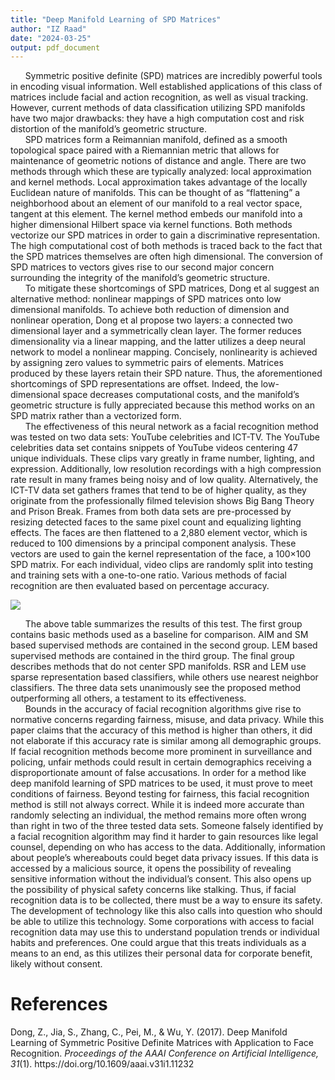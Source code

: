```yaml
---
title: "Deep Manifold Learning of SPD Matrices"
author: "IZ Raad"
date: "2024-03-25"
output: pdf_document
---
```


|       Symmetric positive definite (SPD) matrices are incredibly powerful tools in encoding visual information. Well established applications of this class of matrices include facial and action recognition, as well as visual tracking. However, current methods of data classification utilizing SPD manifolds have two major drawbacks: they have a high computation cost and risk distortion of the manifold’s geometric structure.

|       SPD matrices form a Reimannian manifold, defined as a smooth topological space paired with a Riemannian metric that allows for maintenance of geometric notions of distance and angle. There are two methods through which these are typically analyzed: local approximation and kernel methods. Local approximation takes advantage of the locally Euclidean nature of manifolds. This can be thought of as “flattening” a neighborhood about an element of our manifold to a real vector space, tangent at this element. The kernel method embeds our manifold into a higher dimensional Hilbert space via kernel functions. Both methods vectorize our SPD matrices in order to gain a discriminative representation. The high computational cost of both methods is traced back to the fact that the SPD matrices themselves are often high dimensional. The conversion of SPD matrices to vectors gives rise to our second major concern surrounding the integrity of the manifold’s geometric structure.

|       To mitigate these shortcomings of SPD matrices, Dong et al suggest an alternative method: nonlinear mappings of SPD matrices onto low dimensional manifolds. To achieve both reduction of dimension and nonlinear operation, Dong et al propose two layers: a connected two dimensional layer and a symmetrically clean layer. The former reduces dimensionality via a linear mapping, and the latter utilizes a deep neural network to model a nonlinear mapping. Concisely, nonlinearity is achieved by assigning zero values to symmetric pairs of elements. Matrices produced by these layers retain their SPD nature. Thus, the aforementioned shortcomings of SPD representations are offset. Indeed, the low-dimensional space decreases computational costs, and the manifold’s geometric structure is fully appreciated because this method works on an SPD matrix rather than a vectorized form.

|       The effectiveness of this neural network as a facial recognition method was tested on two data sets: YouTube celebrities and ICT-TV. The YouTube celebrities data set contains snippets of YouTube videos centering 47 unique individuals. These clips vary greatly in frame number, lighting, and expression. Additionally, low resolution recordings with a high compression rate result in many frames being noisy and of low quality. Alternatively, the ICT-TV data set gathers frames that tend to be of higher quality, as they originate from the professionally filmed television shows Big Bang Theory and Prison Break. Frames from both data sets are pre-processed by resizing detected faces to the same pixel count and equalizing lighting effects. The faces are then flattened to a 2,880 element vector, which is reduced to 100 dimensions by a principal component analysis. These vectors are used to gain the kernel representation of the face, a 100×100 SPD matrix. For each individual, video clips are randomly split into testing and training sets with a one-to-one ratio. Various methods of facial recognition are then evaluated based on percentage accuracy.

![](C:/Users/isabe/OneDrive/Desktop/Stor_390/mttbl.png)

|       The above table summarizes the results of this test. The first group contains basic methods used as a baseline for comparison. AIM and SM based supervised methods are contained in the second group. LEM based supervised methods are contained in the third group. The final group describes methods that do not center SPD manifolds. RSR and LEM use sparse representation based classifiers, while others use nearest neighbor classifiers. The three data sets unanimously see the proposed method outperforming all others, a testament to its effectiveness.

|       Bounds in the accuracy of facial recognition algorithms give rise to normative concerns regarding fairness, misuse, and data privacy. While this paper claims that the accuracy of this method is higher than others, it did not elaborate if this accuracy rate is similar among all demographic groups. If facial recognition methods become more prominent in surveillance and policing, unfair methods could result in certain demographics receiving a disproportionate amount of false accusations. In order for a method like deep manifold learning of SPD matrices to be used, it must prove to meet conditions of fairness. Beyond testing for fairness, this facial recognition method is still not always correct. While it is indeed more accurate than randomly selecting an individual, the method remains more often wrong than right in two of the three tested data sets. Someone falsely identified by a facial recognition algorithm may find it harder to gain resources like legal counsel, depending on who has access to the data. Additionally, information about people's whereabouts could beget data privacy issues. If this data is accessed by a malicious source, it opens the possibility of revealing sensitive information without the individual's consent. This also opens up the possibility of physical safety concerns like stalking. Thus, if facial recognition data is to be collected, there must be a way to ensure its safety. The development of technology like this also calls into question who should be able to utilize this technology. Some corporations with access to facial recognition data may use this to understand population trends or individual habits and preferences. One could argue that this treats individuals as a means to an end, as this utilizes their personal data for corporate benefit, likely without consent.

# References

Dong, Z., Jia, S., Zhang, C., Pei, M., & Wu, Y. (2017). Deep Manifold Learning of Symmetric Positive Definite Matrices with Application to Face Recognition. *Proceedings of the AAAI Conference on Artificial Intelligence, 31*(1). https://doi.org/10.1609/aaai.v31i1.11232
